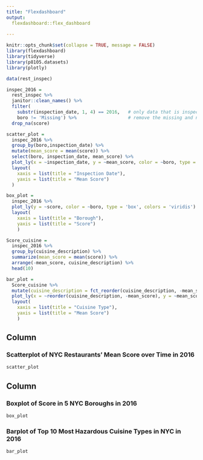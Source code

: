 ```yaml
---
title: "Flexdashboard"
output: 
  flexdashboard::flex_dashboard
    
---
```


```r
knitr::opts_chunk$set(collapse = TRUE, message = FALSE)
library(flexdashboard)
library(tidyverse)
library(p8105.datasets)
library(plotly)
```

```r
data(rest_inspec)

inspec_2016 =     
  rest_inspec %>%
  janitor::clean_names() %>%
  filter(
    substr(inspection_date, 1, 4) == 2016,   # only data that is inspected in 2016
    boro != 'Missing') %>%                   # remove the missing and na
  drop_na(score)

```

```r
scatter_plot = 
  inspec_2016 %>%
  group_by(boro,inspection_date) %>%
  mutate(mean_score = mean(score)) %>%
  select(boro, inspection_date, mean_score) %>%
  plot_ly(x = ~inspection_date, y = ~mean_score, color = ~boro, type = 'scatter', mode = "markers",colors = 'viridis') %>%
  layout(
    xaxis = list(title = "Inspection Date"),
    yaxis = list(title = "Mean Score")
  )

```


```r
box_plot = 
  inspec_2016 %>%
  plot_ly(y = ~score, color = ~boro, type = 'box', colors = 'viridis') %>%
  layout(
    xaxis = list(title = "Borough"),
    yaxis = list(title = "Score")
    )

```


```r
Score_cuisine = 
  inspec_2016 %>%
  group_by(cuisine_description) %>%
  summarize(mean_score = mean(score)) %>%
  arrange(-mean_score, cuisine_description) %>%
  head(10)

bar_plot = 
  Score_cuisine %>%
  mutate(cuisine_description = fct_reorder(cuisine_description, -mean_score)) %>%
  plot_ly(x = ~reorder(cuisine_description, -mean_score), y = ~mean_score, color = ~cuisine_description, type = 'bar', colors = 'viridis') %>%
  layout(
    xaxis = list(title = "Cuisine Type"),
    yaxis = list(title = "Mean Score")
    ) 


```


Column {data-width=500}
-------------------------------------
    
### Scatterplot of NYC Restaurants' Mean Score over Time in 2016
    
```r
scatter_plot

```
   

 Column {data-width=500}
-------------------------------------  
### Boxplot of Score in 5 NYC Boroughs in 2016

```r
box_plot

```   
 
### Barplot of Top 10 Most Hazardous Cuisine Types in NYC in 2016
    
```r
bar_plot

```



